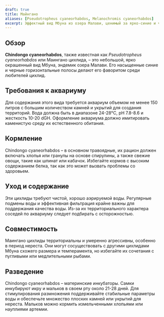 ```yaml
---
draft: true
title: Майнгано
aliases: [Pseudotropheus cyaneorhabdos, Melanochromis cyaneorhabdos]
excerpt: Эффектный вид Мбуна из озера Малави, ценимый за ярко-синие и черные полосы и активное поведение.
---
```


## Обзор

**Chindongo cyaneorhabdos**, также известная как _Pseudotropheus cyaneorhabdos_ или Маингано цихлида, – это небольшой,
ярко окрашенный вид Мбуна, эндемик озера Малави. Его насыщенные синие и черные горизонтальные полосы делают его
фаворитом среди любителей цихлид.

## Требования к аквариуму

Для содержания этого вида требуется аквариум объемом не менее 150 литров с большим количеством камней и укрытий для
создания территорий. Вода должна быть в диапазоне 24-28°C, pH 7.8-8.6 и жесткость 10-20 dGH. Оформление аквариума должно
имитировать каменистую среду их естественного обитания.

## Кормление

Chindongo cyaneorhabdos – в основном травоядные, их рацион должен включать хлопья или гранулы на основе спирулины, а
также свежие овощи, такие как шпинат или кабачок. Избегайте кормов с высоким содержанием белка, так как это может
вызвать проблемы со здоровьем.

## Уход и содержание

Эти цихлиды требуют чистой, хорошо аэрируемой воды. Регулярные подмены воды и эффективная фильтрация крайне важны для
поддержания качества воды. Из-за их территориального характера соседей по аквариуму следует подбирать с осторожностью.

## Совместимость

Маингано цихлиды территориальны и умеренно агрессивны, особенно в период нереста. Они могут сосуществовать с другими
цихлидами Мбуна схожего размера и темперамента, но избегайте их сочетания с пугливыми или медлительными рыбами.

## Разведение

Chindongo cyaneorhabdos – материнские инкубаторы. Самки инкубируют икру и мальков в своем рту около 21-28 дней. Для
стимулирования размножения поддерживайте стабильные параметры воды и обеспечьте множество плоских камней или укрытий для
нереста. Мальков можно кормить измельченными хлопьями или науплиями артемии.
